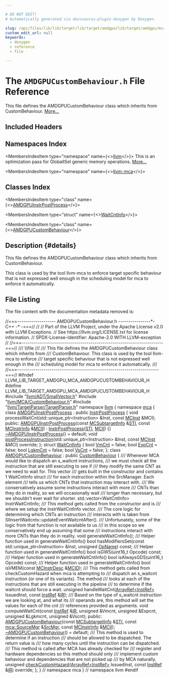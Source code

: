 ```yaml
---

# DO NOT EDIT!
# Automatically generated via docusaurus-plugin-doxygen by Doxygen.

slug: /api/files/lib/lib/target/lib/target/amdgpu/lib/target/amdgpu/mca/amdgpucustombehaviour-h
custom_edit_url: null
keywords:
  - doxygen
  - reference
  - file

---
```





# The `AMDGPUCustomBehaviour.h` File Reference

<DoxygenPage pluginConfig={pluginConfig}>

This file defines the AMDGPUCustomBehaviour class which inherits from CustomBehaviour. <a href="#details">More...</a>

## Included Headers

<IncludesList>
<IncludesListItem
  filePath="llvm/ADT/SmallVector.h"
  permalink="/docs/api/files/include/include/llvm/include/llvm/adt/smallvector-h"
  isLocal="true" />
<IncludesListItem
  filePath="llvm/MCA/CustomBehaviour.h"
  permalink="/docs/api/files/include/include/llvm/include/llvm/mca/custombehaviour-h"
  isLocal="true" />
<IncludesListItem
  filePath="llvm/TargetParser/TargetParser.h"
  permalink="/docs/api/files/include/include/llvm/include/llvm/targetparser/targetparser-h"
  isLocal="true" />
</IncludesList>

## Namespaces Index

<MembersIndex>

<MembersIndexItem
  type="namespace"
  name={<><a href="/docs/api/namespaces/llvm">llvm</a></>}>
This is an optimization pass for GlobalISel generic memory operations. <a href="/docs/api/namespaces/llvm/#details">More...</a>
</MembersIndexItem>

<MembersIndexItem
  type="namespace"
  name={<><a href="/docs/api/namespaces/llvm/mca">llvm::mca</a></>}>
</MembersIndexItem>

</MembersIndex>

## Classes Index

<MembersIndex>

<MembersIndexItem
  type="class"
  name={<><a href="/docs/api/classes/llvm/mca/amdgpuinstrpostprocess">AMDGPUInstrPostProcess</a></>}>
</MembersIndexItem>

<MembersIndexItem
  type="struct"
  name={<><a href="/docs/api/structs/llvm/mca/waitcntinfo">WaitCntInfo</a></>}>
</MembersIndexItem>

<MembersIndexItem
  type="class"
  name={<><a href="/docs/api/classes/llvm/mca/amdgpucustombehaviour">AMDGPUCustomBehaviour</a></>}>
</MembersIndexItem>

</MembersIndex>

## Description {#details}

This file defines the AMDGPUCustomBehaviour class which inherits from CustomBehaviour.

This class is used by the tool llvm-mca to enforce target specific behaviour that is not expressed well enough in the scheduling model for mca to enforce it automatically.

## File Listing

The file content with the documentation metadata removed is:

<ProgramListing>

<Link id="l00001" /><CodeLine lineNumber="1"><span class="doxyHighlightComment">//===------------------- AMDGPUCustomBehaviour.h ----------------&#42;-C++ -&#42; -===//</span></CodeLine>
<Link id="l00002" /><CodeLine lineNumber="2"><span class="doxyHighlightComment">//</span></CodeLine>
<Link id="l00003" /><CodeLine lineNumber="3"><span class="doxyHighlightComment">// Part of the LLVM Project, under the Apache License v2.0 with LLVM Exceptions.</span></CodeLine>
<Link id="l00004" /><CodeLine lineNumber="4"><span class="doxyHighlightComment">// See https://llvm.org/LICENSE.txt for license information.</span></CodeLine>
<Link id="l00005" /><CodeLine lineNumber="5"><span class="doxyHighlightComment">// SPDX-License-Identifier: Apache-2.0 WITH LLVM-exception</span></CodeLine>
<Link id="l00006" /><CodeLine lineNumber="6"><span class="doxyHighlightComment">//</span></CodeLine>
<Link id="l00007" /><CodeLine lineNumber="7"><span class="doxyHighlightComment">//===----------------------------------------------------------------------===//</span></CodeLine>
<Link id="l00008" /><CodeLine lineNumber="8"><span class="doxyHighlightComment">/// \\file</span></CodeLine>
<Link id="l00009" /><CodeLine lineNumber="9"><span class="doxyHighlightComment">///</span></CodeLine>
<Link id="l00010" /><CodeLine lineNumber="10"><span class="doxyHighlightComment">/// This file defines the AMDGPUCustomBehaviour class which inherits from</span></CodeLine>
<Link id="l00011" /><CodeLine lineNumber="11"><span class="doxyHighlightComment">/// CustomBehaviour. This class is used by the tool llvm-mca to enforce</span></CodeLine>
<Link id="l00012" /><CodeLine lineNumber="12"><span class="doxyHighlightComment">/// target specific behaviour that is not expressed well enough in the</span></CodeLine>
<Link id="l00013" /><CodeLine lineNumber="13"><span class="doxyHighlightComment">/// scheduling model for mca to enforce it automatically.</span></CodeLine>
<Link id="l00014" /><CodeLine lineNumber="14"><span class="doxyHighlightComment">///</span></CodeLine>
<Link id="l00015" /><CodeLine lineNumber="15"><span class="doxyHighlightComment">//===----------------------------------------------------------------------===//</span></CodeLine>
<Link id="l00016" /><CodeLine lineNumber="16"></CodeLine>
<Link id="l00017" /><CodeLine lineNumber="17"><span class="doxyHighlightPreprocessor">#ifndef LLVM&#95;LIB&#95;TARGET&#95;AMDGPU&#95;MCA&#95;AMDGPUCUSTOMBEHAVIOUR&#95;H</span></CodeLine>
<Link id="l00018" /><CodeLine lineNumber="18"><span class="doxyHighlightPreprocessor">#define LLVM&#95;LIB&#95;TARGET&#95;AMDGPU&#95;MCA&#95;AMDGPUCUSTOMBEHAVIOUR&#95;H</span></CodeLine>
<Link id="l00019" /><CodeLine lineNumber="19"></CodeLine>
<Link id="l00020" /><CodeLine lineNumber="20"><span class="doxyHighlightPreprocessor">#include &quot;<a href="/docs/api/files/include/include/llvm/include/llvm/adt/smallvector-h">llvm/ADT/SmallVector.h</a>&quot;</span></CodeLine>
<Link id="l00021" /><CodeLine lineNumber="21"><span class="doxyHighlightPreprocessor">#include &quot;<a href="/docs/api/files/include/include/llvm/include/llvm/mca/custombehaviour-h">llvm/MCA/CustomBehaviour.h</a>&quot;</span></CodeLine>
<Link id="l00022" /><CodeLine lineNumber="22"><span class="doxyHighlightPreprocessor">#include &quot;<a href="/docs/api/files/include/include/llvm/include/llvm/targetparser/targetparser-h">llvm/TargetParser/TargetParser.h</a>&quot;</span></CodeLine>
<Link id="l00023" /><CodeLine lineNumber="23"></CodeLine>
<Link id="l00024" /><CodeLine lineNumber="24"><span class="doxyHighlightKeyword">namespace </span><span class="doxyHighlight"><a href="/docs/api/namespaces/llvm">llvm</a> &#123;</span></CodeLine>
<Link id="l00025" /><CodeLine lineNumber="25"><span class="doxyHighlightKeyword">namespace </span><span class="doxyHighlight"><a href="/docs/api/namespaces/llvm/mca">mca</a> &#123;</span></CodeLine>
<Link id="l00026" /><CodeLine lineNumber="26"></CodeLine>
<Link id="l00027" /><CodeLine lineNumber="27" lineLink="/docs/api/classes/llvm/mca/amdgpuinstrpostprocess"><span class="doxyHighlightKeyword">class </span><span class="doxyHighlight"><a href="/docs/api/classes/llvm/mca/amdgpuinstrpostprocess/#a7024ca4abee75c7e7cab15b1237fdcca">AMDGPUInstrPostProcess</a> : </span><span class="doxyHighlightKeyword">public</span><span class="doxyHighlight"> <a href="/docs/api/classes/llvm/mca/instrpostprocess/#ad0c98ba2801809b09e24b4c270abcc85">InstrPostProcess</a> &#123;</span></CodeLine>
<Link id="l00028" /><CodeLine lineNumber="28"><span class="doxyHighlight">  </span><span class="doxyHighlightKeywordType">void</span><span class="doxyHighlight"> processWaitCnt(std::unique&#95;ptr&lt;Instruction&gt; &amp;Inst, </span><span class="doxyHighlightKeyword">const</span><span class="doxyHighlight"> <a href="/docs/api/classes/llvm/mcinst">MCInst</a> &amp;MCI);</span></CodeLine>
<Link id="l00029" /><CodeLine lineNumber="29"></CodeLine>
<Link id="l00030" /><CodeLine lineNumber="30"><span class="doxyHighlightKeyword">public</span><span class="doxyHighlight">:</span></CodeLine>
<Link id="l00031" /><CodeLine lineNumber="31" lineLink="/docs/api/classes/llvm/mca/amdgpuinstrpostprocess/#a7024ca4abee75c7e7cab15b1237fdcca"><span class="doxyHighlight">  <a href="/docs/api/classes/llvm/mca/amdgpuinstrpostprocess/#a7024ca4abee75c7e7cab15b1237fdcca">AMDGPUInstrPostProcess</a>(</span><span class="doxyHighlightKeyword">const</span><span class="doxyHighlight"> <a href="/docs/api/classes/llvm/mcsubtargetinfo">MCSubtargetInfo</a> &amp;<a href="/docs/api/classes/llvm/mca/instrpostprocess/#a7c4d4cfb0828cb3ed1f40e38b1ca3c2a">STI</a>, </span><span class="doxyHighlightKeyword">const</span><span class="doxyHighlight"> <a href="/docs/api/classes/llvm/mcinstrinfo">MCInstrInfo</a> &amp;<a href="/docs/api/classes/llvm/mca/instrpostprocess/#aac08030fd3e230d4d35e745849ecd789">MCII</a>)</span></CodeLine>
<Link id="l00032" /><CodeLine lineNumber="32"><span class="doxyHighlight">      : <a href="/docs/api/classes/llvm/mca/instrpostprocess/#ad0c98ba2801809b09e24b4c270abcc85">InstrPostProcess</a>(<a href="/docs/api/classes/llvm/mca/instrpostprocess/#a7c4d4cfb0828cb3ed1f40e38b1ca3c2a">STI</a>, <a href="/docs/api/classes/llvm/mca/instrpostprocess/#aac08030fd3e230d4d35e745849ecd789">MCII</a>) &#123;&#125;</span></CodeLine>
<Link id="l00033" /><CodeLine lineNumber="33"></CodeLine>
<Link id="l00034" /><CodeLine lineNumber="34" lineLink="/docs/api/classes/llvm/mca/amdgpuinstrpostprocess/#aa1422cb317b1b52dd65aad9216d6c2ee"><span class="doxyHighlight">  <a href="/docs/api/classes/llvm/mca/amdgpuinstrpostprocess/#aa1422cb317b1b52dd65aad9216d6c2ee">~AMDGPUInstrPostProcess</a>() = </span><span class="doxyHighlightKeywordFlow">default</span><span class="doxyHighlight">;</span></CodeLine>
<Link id="l00035" /><CodeLine lineNumber="35"></CodeLine>
<Link id="l00036" /><CodeLine lineNumber="36"><span class="doxyHighlight">  </span><span class="doxyHighlightKeywordType">void</span><span class="doxyHighlight"> <a href="/docs/api/classes/llvm/mca/amdgpuinstrpostprocess/#a1a3192dc22bc884155c604947d12e7a7">postProcessInstruction</a>(std::unique&#95;ptr&lt;Instruction&gt; &amp;Inst,</span></CodeLine>
<Link id="l00037" /><CodeLine lineNumber="37"><span class="doxyHighlight">                              </span><span class="doxyHighlightKeyword">const</span><span class="doxyHighlight"> <a href="/docs/api/classes/llvm/mcinst">MCInst</a> &amp;MCI) </span><span class="doxyHighlightKeyword">override</span><span class="doxyHighlight">;</span></CodeLine>
<Link id="l00038" /><CodeLine lineNumber="38"><span class="doxyHighlight">&#125;;</span></CodeLine>
<Link id="l00039" /><CodeLine lineNumber="39"></CodeLine>
<Link id="l00040" /><CodeLine lineNumber="40" lineLink="/docs/api/structs/llvm/mca/waitcntinfo"><span class="doxyHighlightKeyword">struct </span><span class="doxyHighlight"><a href="/docs/api/structs/llvm/mca/waitcntinfo">WaitCntInfo</a> &#123;</span></CodeLine>
<Link id="l00041" /><CodeLine lineNumber="41" lineLink="/docs/api/structs/llvm/mca/waitcntinfo/#aadb85afd2ddabd8aaf573bda7a5226d7"><span class="doxyHighlight">  </span><span class="doxyHighlightKeywordType">bool</span><span class="doxyHighlight"> <a href="/docs/api/structs/llvm/mca/waitcntinfo/#aadb85afd2ddabd8aaf573bda7a5226d7">VmCnt</a> = </span><span class="doxyHighlightKeyword">false</span><span class="doxyHighlight">;</span></CodeLine>
<Link id="l00042" /><CodeLine lineNumber="42" lineLink="/docs/api/structs/llvm/mca/waitcntinfo/#a1f009df35707aeec6cf95651ba566faf"><span class="doxyHighlight">  </span><span class="doxyHighlightKeywordType">bool</span><span class="doxyHighlight"> <a href="/docs/api/structs/llvm/mca/waitcntinfo/#a1f009df35707aeec6cf95651ba566faf">ExpCnt</a> = </span><span class="doxyHighlightKeyword">false</span><span class="doxyHighlight">;</span></CodeLine>
<Link id="l00043" /><CodeLine lineNumber="43" lineLink="/docs/api/structs/llvm/mca/waitcntinfo/#a0148615ba58f501a775ee3c1968ec022"><span class="doxyHighlight">  </span><span class="doxyHighlightKeywordType">bool</span><span class="doxyHighlight"> <a href="/docs/api/structs/llvm/mca/waitcntinfo/#a0148615ba58f501a775ee3c1968ec022">LgkmCnt</a> = </span><span class="doxyHighlightKeyword">false</span><span class="doxyHighlight">;</span></CodeLine>
<Link id="l00044" /><CodeLine lineNumber="44" lineLink="/docs/api/structs/llvm/mca/waitcntinfo/#a5ae71e0cf092d2158961cd8242af4879"><span class="doxyHighlight">  </span><span class="doxyHighlightKeywordType">bool</span><span class="doxyHighlight"> <a href="/docs/api/structs/llvm/mca/waitcntinfo/#a5ae71e0cf092d2158961cd8242af4879">VsCnt</a> = </span><span class="doxyHighlightKeyword">false</span><span class="doxyHighlight">;</span></CodeLine>
<Link id="l00045" /><CodeLine lineNumber="45"><span class="doxyHighlight">&#125;;</span></CodeLine>
<Link id="l00046" /><CodeLine lineNumber="46"></CodeLine>
<Link id="l00047" /><CodeLine lineNumber="47" lineLink="/docs/api/classes/llvm/mca/amdgpucustombehaviour"><span class="doxyHighlightKeyword">class </span><span class="doxyHighlight"><a href="/docs/api/classes/llvm/mca/amdgpucustombehaviour/#a8c616a0039f36b38c197da02e179797b">AMDGPUCustomBehaviour</a> : </span><span class="doxyHighlightKeyword">public</span><span class="doxyHighlight"> <a href="/docs/api/classes/llvm/mca/custombehaviour/#ad9c2ca3f16c7d9d1c6cd4a20269ba729">CustomBehaviour</a> &#123;</span></CodeLine>
<Link id="l00048" /><CodeLine lineNumber="48"><span class="doxyHighlightComment">  /// Whenever MCA would like to dispatch an s&#95;waitcnt instructions,</span></CodeLine>
<Link id="l00049" /><CodeLine lineNumber="49"><span class="doxyHighlightComment">  /// we must check all the instruction that are still executing to see if</span></CodeLine>
<Link id="l00050" /><CodeLine lineNumber="50"><span class="doxyHighlightComment">  /// they modify the same CNT as we need to wait for. This vector</span></CodeLine>
<Link id="l00051" /><CodeLine lineNumber="51"><span class="doxyHighlightComment">  /// gets built in the constructor and contains 1 WaitCntInfo struct</span></CodeLine>
<Link id="l00052" /><CodeLine lineNumber="52"><span class="doxyHighlightComment">  /// for each instruction within the SrcManager. Each element</span></CodeLine>
<Link id="l00053" /><CodeLine lineNumber="53"><span class="doxyHighlightComment">  /// tells us which CNTs that instruction may interact with.</span></CodeLine>
<Link id="l00054" /><CodeLine lineNumber="54"><span class="doxyHighlightComment">  /// We conservatively assume some instructions interact with more</span></CodeLine>
<Link id="l00055" /><CodeLine lineNumber="55"><span class="doxyHighlightComment">  /// CNTs than they do in reality, so we will occasionally wait</span></CodeLine>
<Link id="l00056" /><CodeLine lineNumber="56"><span class="doxyHighlightComment">  /// longer than necessary, but we shouldn&#39;t ever wait for shorter.</span></CodeLine>
<Link id="l00057" /><CodeLine lineNumber="57"><span class="doxyHighlight">  std::vector&lt;WaitCntInfo&gt; InstrWaitCntInfo;</span></CodeLine>
<Link id="l00058" /><CodeLine lineNumber="58"></CodeLine>
<Link id="l00059" /><CodeLine lineNumber="59"><span class="doxyHighlightComment">  /// This method gets called from the constructor and is</span></CodeLine>
<Link id="l00060" /><CodeLine lineNumber="60"><span class="doxyHighlightComment">  /// where we setup the InstrWaitCntInfo vector.</span></CodeLine>
<Link id="l00061" /><CodeLine lineNumber="61"><span class="doxyHighlightComment">  /// The core logic for determining which CNTs an instruction</span></CodeLine>
<Link id="l00062" /><CodeLine lineNumber="62"><span class="doxyHighlightComment">  /// interacts with is taken from SIInsertWaitcnts::updateEventWaitcntAfter().</span></CodeLine>
<Link id="l00063" /><CodeLine lineNumber="63"><span class="doxyHighlightComment">  /// Unfortunately, some of the logic from that function is not available to us</span></CodeLine>
<Link id="l00064" /><CodeLine lineNumber="64"><span class="doxyHighlightComment">  /// in this scope so we conservatively end up assuming that some</span></CodeLine>
<Link id="l00065" /><CodeLine lineNumber="65"><span class="doxyHighlightComment">  /// instructions interact with more CNTs than they do in reality.</span></CodeLine>
<Link id="l00066" /><CodeLine lineNumber="66"><span class="doxyHighlight">  </span><span class="doxyHighlightKeywordType">void</span><span class="doxyHighlight"> generateWaitCntInfo();</span></CodeLine>
<Link id="l00067" /><CodeLine lineNumber="67"><span class="doxyHighlightComment">  /// Helper function used in generateWaitCntInfo()</span></CodeLine>
<Link id="l00068" /><CodeLine lineNumber="68"><span class="doxyHighlight">  </span><span class="doxyHighlightKeywordType">bool</span><span class="doxyHighlight"> hasModifiersSet(</span><span class="doxyHighlightKeyword">const</span><span class="doxyHighlight"> std::unique&#95;ptr&lt;Instruction&gt; &amp;Inst,</span></CodeLine>
<Link id="l00069" /><CodeLine lineNumber="69"><span class="doxyHighlight">                       </span><span class="doxyHighlightKeywordType">unsigned</span><span class="doxyHighlight"> <a href="/docs/api/namespaces/opname">OpName</a>) </span><span class="doxyHighlightKeyword">const</span><span class="doxyHighlight">;</span></CodeLine>
<Link id="l00070" /><CodeLine lineNumber="70"><span class="doxyHighlightComment">  /// Helper function used in generateWaitCntInfo()</span></CodeLine>
<Link id="l00071" /><CodeLine lineNumber="71"><span class="doxyHighlight">  </span><span class="doxyHighlightKeywordType">bool</span><span class="doxyHighlight"> isGWS(uint16&#95;t Opcode) </span><span class="doxyHighlightKeyword">const</span><span class="doxyHighlight">;</span></CodeLine>
<Link id="l00072" /><CodeLine lineNumber="72"><span class="doxyHighlightComment">  /// Helper function used in generateWaitCntInfo()</span></CodeLine>
<Link id="l00073" /><CodeLine lineNumber="73"><span class="doxyHighlight">  </span><span class="doxyHighlightKeywordType">bool</span><span class="doxyHighlight"> isAlwaysGDS(uint16&#95;t Opcode) </span><span class="doxyHighlightKeyword">const</span><span class="doxyHighlight">;</span></CodeLine>
<Link id="l00074" /><CodeLine lineNumber="74"><span class="doxyHighlightComment">  /// Helper function used in generateWaitCntInfo()</span></CodeLine>
<Link id="l00075" /><CodeLine lineNumber="75"><span class="doxyHighlight">  </span><span class="doxyHighlightKeywordType">bool</span><span class="doxyHighlight"> isVMEM(</span><span class="doxyHighlightKeyword">const</span><span class="doxyHighlight"> <a href="/docs/api/classes/llvm/mcinstrdesc">MCInstrDesc</a> &amp;<a href="/docs/api/namespaces/llvm/mcid">MCID</a>);</span></CodeLine>
<Link id="l00076" /><CodeLine lineNumber="76"><span class="doxyHighlightComment">  /// This method gets called from checkCustomHazard when mca is attempting to</span></CodeLine>
<Link id="l00077" /><CodeLine lineNumber="77"><span class="doxyHighlightComment">  /// dispatch an s&#95;waitcnt instruction (or one of its variants). The method</span></CodeLine>
<Link id="l00078" /><CodeLine lineNumber="78"><span class="doxyHighlightComment">  /// looks at each of the instructions that are still executing in the pipeline</span></CodeLine>
<Link id="l00079" /><CodeLine lineNumber="79"><span class="doxyHighlightComment">  /// to determine if the waitcnt should force a wait.</span></CodeLine>
<Link id="l00080" /><CodeLine lineNumber="80"><span class="doxyHighlight">  </span><span class="doxyHighlightKeywordType">unsigned</span><span class="doxyHighlight"> handleWaitCnt(<a href="/docs/api/classes/llvm/arrayref">ArrayRef&lt;InstRef&gt;</a> IssuedInst, </span><span class="doxyHighlightKeyword">const</span><span class="doxyHighlight"> <a href="/docs/api/classes/llvm/mca/instref">InstRef</a> &amp;<a href="/docs/api/files/lib/lib/codegen/lib/codegen/globalisel/legalizer-cpp/#a05ab4853f7153e537774d02580e761ec">IR</a>);</span></CodeLine>
<Link id="l00081" /><CodeLine lineNumber="81"><span class="doxyHighlightComment">  /// Based on the type of s&#95;waitcnt instruction we are looking at, and what its</span></CodeLine>
<Link id="l00082" /><CodeLine lineNumber="82"><span class="doxyHighlightComment">  /// operands are, this method will set the values for each of the cnt</span></CodeLine>
<Link id="l00083" /><CodeLine lineNumber="83"><span class="doxyHighlightComment">  /// references provided as arguments.</span></CodeLine>
<Link id="l00084" /><CodeLine lineNumber="84"><span class="doxyHighlight">  </span><span class="doxyHighlightKeywordType">void</span><span class="doxyHighlight"> computeWaitCnt(</span><span class="doxyHighlightKeyword">const</span><span class="doxyHighlight"> <a href="/docs/api/classes/llvm/mca/instref">InstRef</a> &amp;<a href="/docs/api/files/lib/lib/codegen/lib/codegen/globalisel/legalizer-cpp/#a05ab4853f7153e537774d02580e761ec">IR</a>, </span><span class="doxyHighlightKeywordType">unsigned</span><span class="doxyHighlight"> &amp;Vmcnt, </span><span class="doxyHighlightKeywordType">unsigned</span><span class="doxyHighlight"> &amp;Expcnt,</span></CodeLine>
<Link id="l00085" /><CodeLine lineNumber="85"><span class="doxyHighlight">                      </span><span class="doxyHighlightKeywordType">unsigned</span><span class="doxyHighlight"> &amp;Lgkmcnt, </span><span class="doxyHighlightKeywordType">unsigned</span><span class="doxyHighlight"> &amp;Vscnt);</span></CodeLine>
<Link id="l00086" /><CodeLine lineNumber="86"></CodeLine>
<Link id="l00087" /><CodeLine lineNumber="87"><span class="doxyHighlightKeyword">public</span><span class="doxyHighlight">:</span></CodeLine>
<Link id="l00088" /><CodeLine lineNumber="88"><span class="doxyHighlight">  <a href="/docs/api/classes/llvm/mca/amdgpucustombehaviour/#a8c616a0039f36b38c197da02e179797b">AMDGPUCustomBehaviour</a>(</span><span class="doxyHighlightKeyword">const</span><span class="doxyHighlight"> <a href="/docs/api/classes/llvm/mcsubtargetinfo">MCSubtargetInfo</a> &amp;<a href="/docs/api/classes/llvm/mca/custombehaviour/#a8f327d1084786084e10242b9868cdf74">STI</a>,</span></CodeLine>
<Link id="l00089" /><CodeLine lineNumber="89"><span class="doxyHighlight">                        </span><span class="doxyHighlightKeyword">const</span><span class="doxyHighlight"> <a href="/docs/api/structs/llvm/mca/sourcemgr">mca::SourceMgr</a> &amp;<a href="/docs/api/classes/llvm/mca/custombehaviour/#a818762e038ef7ffa0d5c2bc9822961c5">SrcMgr</a>, </span><span class="doxyHighlightKeyword">const</span><span class="doxyHighlight"> <a href="/docs/api/classes/llvm/mcinstrinfo">MCInstrInfo</a> &amp;<a href="/docs/api/classes/llvm/mca/custombehaviour/#a15a50057bc7184990fc2b2885321821b">MCII</a>);</span></CodeLine>
<Link id="l00090" /><CodeLine lineNumber="90"></CodeLine>
<Link id="l00091" /><CodeLine lineNumber="91" lineLink="/docs/api/classes/llvm/mca/amdgpucustombehaviour/#a690f1af5fe823121581fc0f21e8dd21c"><span class="doxyHighlight">  <a href="/docs/api/classes/llvm/mca/amdgpucustombehaviour/#a690f1af5fe823121581fc0f21e8dd21c">~AMDGPUCustomBehaviour</a>() = </span><span class="doxyHighlightKeywordFlow">default</span><span class="doxyHighlight">;</span></CodeLine>
<Link id="l00092" /><CodeLine lineNumber="92"><span class="doxyHighlightComment">  /// This method is used to determine if an instruction</span></CodeLine>
<Link id="l00093" /><CodeLine lineNumber="93"><span class="doxyHighlightComment">  /// should be allowed to be dispatched. The return value is</span></CodeLine>
<Link id="l00094" /><CodeLine lineNumber="94"><span class="doxyHighlightComment">  /// how many cycles until the instruction can be dispatched.</span></CodeLine>
<Link id="l00095" /><CodeLine lineNumber="95"><span class="doxyHighlightComment">  /// This method is called after MCA has already checked for</span></CodeLine>
<Link id="l00096" /><CodeLine lineNumber="96"><span class="doxyHighlightComment">  /// register and hardware dependencies so this method should only</span></CodeLine>
<Link id="l00097" /><CodeLine lineNumber="97"><span class="doxyHighlightComment">  /// implement custom behaviour and dependencies that are not picked up</span></CodeLine>
<Link id="l00098" /><CodeLine lineNumber="98"><span class="doxyHighlightComment">  /// by MCA naturally.</span></CodeLine>
<Link id="l00099" /><CodeLine lineNumber="99"><span class="doxyHighlight">  </span><span class="doxyHighlightKeywordType">unsigned</span><span class="doxyHighlight"> <a href="/docs/api/classes/llvm/mca/amdgpucustombehaviour/#a17cb5a2e79bf568a343e0beb4176cbec">checkCustomHazard</a>(<a href="/docs/api/classes/llvm/arrayref">ArrayRef&lt;InstRef&gt;</a> IssuedInst,</span></CodeLine>
<Link id="l00100" /><CodeLine lineNumber="100"><span class="doxyHighlight">                             </span><span class="doxyHighlightKeyword">const</span><span class="doxyHighlight"> <a href="/docs/api/classes/llvm/mca/instref">InstRef</a> &amp;<a href="/docs/api/files/lib/lib/codegen/lib/codegen/globalisel/legalizer-cpp/#a05ab4853f7153e537774d02580e761ec">IR</a>) </span><span class="doxyHighlightKeyword">override</span><span class="doxyHighlight">;</span></CodeLine>
<Link id="l00101" /><CodeLine lineNumber="101"><span class="doxyHighlight">&#125;;</span></CodeLine>
<Link id="l00102" /><CodeLine lineNumber="102"><span class="doxyHighlight">&#125; </span><span class="doxyHighlightComment">// namespace mca</span></CodeLine>
<Link id="l00103" /><CodeLine lineNumber="103"><span class="doxyHighlight">&#125; </span><span class="doxyHighlightComment">// namespace llvm</span></CodeLine>
<Link id="l00104" /><CodeLine lineNumber="104"></CodeLine>
<Link id="l00105" /><CodeLine lineNumber="105"><span class="doxyHighlightPreprocessor">#endif</span></CodeLine>

</ProgramListing>


</DoxygenPage>

